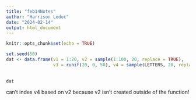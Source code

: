 ```yaml
---
title: "feb14Notes"
author: "Harrison Leduc"
date: "2024-02-14"
output: html_document
---
```


```r
knitr::opts_chunk$set(echo = TRUE)
```



```r
set.seed(50)
dat <- data.frame(v1 = 1:20, v2 = sample(1:100, 20, replace = TRUE),
                  v3 = runif(20, 0, 50), v4 = sample(LETTERS, 20, replace = TRUE))
                  
                  
dat
```
can't index v4 based on v2 because v2 isn't created outside of the function!
